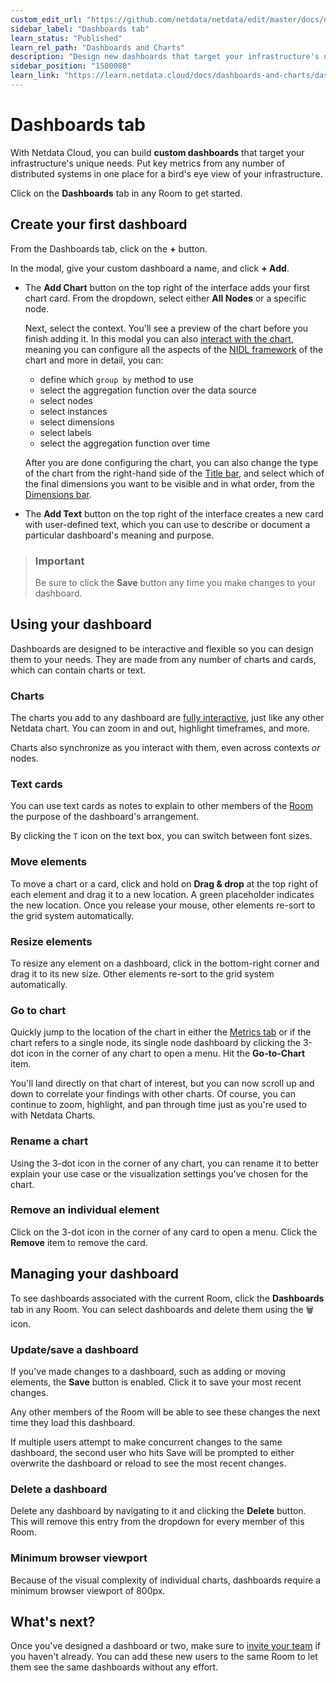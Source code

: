 ```yaml
---
custom_edit_url: "https://github.com/netdata/netdata/edit/master/docs/dashboards-and-charts/dashboards-tab.md"
sidebar_label: "Dashboards tab"
learn_status: "Published"
learn_rel_path: "Dashboards and Charts"
description: "Design new dashboards that target your infrastructure's unique needs and share them with your team fortargeted visual anomaly detection or incident response."
sidebar_position: "1500080"
learn_link: "https://learn.netdata.cloud/docs/dashboards-and-charts/dashboards-tab"
---
```


# Dashboards tab

With Netdata Cloud, you can build **custom dashboards** that target your infrastructure's unique needs. Put key metrics from any number of distributed systems in one place for a bird's eye view of your infrastructure.

Click on the **Dashboards** tab in any Room to get started.

## Create your first dashboard

From the Dashboards tab, click on the **+** button.

In the modal, give your custom dashboard a name, and click **+ Add**.

- The **Add Chart** button on the top right of the interface adds your first chart card. From the dropdown, select either **All Nodes** or a specific node.

  Next, select the context. You'll see a preview of the chart before you finish adding it. In this modal you can also [interact with the chart](/docs/dashboards-and-charts/netdata-charts), meaning you can configure all the aspects of the [NIDL framework](/docs/dashboards-and-charts/netdata-charts#nidl-framework) of the chart and more in detail, you can:
    - define which `group by` method to use
    - select the aggregation function over the data source
    - select nodes
    - select instances
    - select dimensions
    - select labels
    - select the aggregation function over time

  After you are done configuring the chart, you can also change the type of the chart from the right-hand side of the [Title bar](/docs/dashboards-and-charts/netdata-charts#title-bar), and select which of the final dimensions you want to be visible and in what order, from the [Dimensions bar](/docs/dashboards-and-charts/netdata-charts#dimensions-bar).

- The **Add Text** button on the top right of the interface creates a new card with user-defined text, which you can use to describe or document a particular dashboard's meaning and purpose.

> ### Important
>
> Be sure to click the **Save** button any time you make changes to your dashboard.

## Using your dashboard

Dashboards are designed to be interactive and flexible so you can design them to your needs. They are made from any number of charts and cards, which can contain charts or text.

### Charts

The charts you add to any dashboard are [fully interactive](/docs/dashboards-and-charts/netdata-charts), just like any other Netdata chart. You can zoom in and out, highlight timeframes, and more.

Charts also synchronize as you interact with them, even across contexts _or_ nodes.

### Text cards

You can use text cards as notes to explain to other members of the [Room](/docs/netdata-cloud/spaces-and-rooms#rooms) the purpose of the dashboard's arrangement.

By clicking the `T` icon on the text box, you can switch between font sizes.

### Move elements

To move a chart or a card, click and hold on **Drag & drop** at the top right of each element and drag it to a new location. A green placeholder indicates the
new location. Once you release your mouse, other elements re-sort to the grid system automatically.

### Resize elements

To resize any element on a dashboard, click in the bottom-right corner and drag it to its new size. Other elements re-sort to the grid system automatically.

### Go to chart

Quickly jump to the location of the chart in either the [Metrics tab](/docs/dashboards-and-charts/metrics-tab-and-single-node-tabs) or if the chart refers to a single node, its single node dashboard by clicking the 3-dot icon in the corner of any chart to open a menu. Hit the **Go-to-Chart** item.

You'll land directly on that chart of interest, but you can now scroll up and down to correlate your findings with other
charts. Of course, you can continue to zoom, highlight, and pan through time just as you're used to with Netdata Charts.

### Rename a chart

Using the 3-dot icon in the corner of any chart, you can rename it to better explain your use case or the visualization settings you've chosen for the chart.

### Remove an individual element

Click on the 3-dot icon in the corner of any card to open a menu. Click the **Remove** item to remove the card.

## Managing your dashboard

To see dashboards associated with the current Room, click the **Dashboards** tab in any Room. You can select dashboards and delete them using the 🗑️ icon.

### Update/save a dashboard

If you've made changes to a dashboard, such as adding or moving elements, the **Save** button is enabled. Click it to save your most recent changes.

Any other members of the Room will be able to see these changes the next time they load this dashboard.

If multiple users attempt to make concurrent changes to the same dashboard, the second user who hits Save will be
prompted to either overwrite the dashboard or reload to see the most recent changes.

### Delete a dashboard

Delete any dashboard by navigating to it and clicking the **Delete** button. This will remove this entry from the
dropdown for every member of this Room.

### Minimum browser viewport

Because of the visual complexity of individual charts, dashboards require a minimum browser viewport of 800px.

## What's next?

Once you've designed a dashboard or two, make sure to [invite your team](/docs/netdata-cloud/spaces-and-rooms#team-collaboration) if you haven't already. You can add these new users to the same Room to let them see the same dashboards without any effort.
